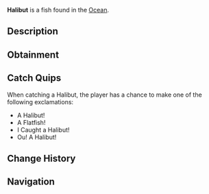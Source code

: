 {{FishInfobox
|image          = Halibut.png
|rarity         = Rare
|sea            = First Sea
|location       = [[Ocean]]
|sublocation    = 
|sources        = Carbon Crate, Fish Barrel, Fishing Rod
|radar_location = 
|xp             = 100
|weather        = Rain
|time           = 
|season         = Summer, Spring
|bait           = Squid
|base_weight    = 200
|base_value     = 250
|weight_range   = 100
|base_chance    = 40
|base_resil     = 40
}}
'''Halibut''' is a {{Rarity|Rare}} fish found in the [[Ocean]].

== Description ==
{{Description|The Halibut is a large flatfish known for their impressive size and strength. They commonly feed on Haddock and can be found hunting near 'Haddock Rock' and in deep waters. |Bestiary Entry}}

== Obtainment ==
{{Description|Found on the floor ocean. Best found near Haddock.|Bestiary Hint}}
{{Fish Availability|
Ancient Isle/Algae Hunt
Apex Fish Hunt/Mosslurker
Atlantis/Surrounding Ocean
FischFright/Frightful Pool
Forsaken Shores/Algae Hunt
Golden Tide
LEGO Pool/Studolodon Hunt
Lovestorm/Normal
Lovestorm/Supercharged
Lucky Event/Blarney McBreeze
Lucky Event/O'Mango Goldgrin
Lucky Event/Plumrick O'Luck
Lucky Event/Rowdy McCharm
Lucky Event/Sunny O'Coin
Megalodon Hunt/Eclipse and Weekend
Megalodon Hunt/Normal
Mushgrove Swamp/Algae Hunt
Narwhal Hunt/Beluga/First Sea
Narwhal Hunt/Magician Narwhal/First Sea
Narwhal Hunt/Narwhal/First Sea
Northern Summit/Surrounding Ocean
Ocean
Ocean/Deep Ocean
Ocean/Harvesters Spike
Ocean/The Arch
Orca Migration/Ancient
Orca Migration/Normal
Roslit Bay/Surrounding Ocean
Snowcap Island/Algae Hunt
Whale Migration/Moby
Whale Migration/Normal
|top_rods      = 
Krampus's Rod\162905.96\199977.92;
Magma Rod\152942.32\187746.88;
Plastic Rod\142039.4\174349.38;
Leviathan's Fang Rod\131759.41\163233.91;
Trident Rod\120861.77\163862.59;
Fast Rod\107039.01\194460.9;
Fischer's Rod\101771.35\184890.98;
Buddy Bond Rod\105422.45\172510.43;
Free Spirit Rod\116368.56\157770.77;
Astralhook Rod\106667.16\161805.7;
Ethereal Prism Rod\106624.07\124250.91;
No-Life Rod\103468.86\118453.44;
Seraphic Rod\103259\110165.04;
Rod Of The Forgotten Fang\96621.63\108532.81;
Challenger's Rod\93872.67\108779.25;
Blazebringer Rod\90929.87\107227.78;
Rod Of The Depths\86971.69\101687.79;
Zeus Rod\85667.28\101191.91;
Rod Of The Exalted One\85242.75\103805.69;
Verdant Shear Rod\84608.54\101842.11;
Depthseeker Rod\77616.08\94675.94;
Avalanche Rod\69990.2\85760.71;
Volcanic Rod\66753.72\80027.26;
Steady Rod\34375.49\30075.83
|recommended   = Trident Rod
}}

== Catch Quips ==
When catching a Halibut, the player has a chance to make one of the following exclamations:
* A Halibut!
* A Flatfish!
* I Caught a Halibut!
* Ou! A Halibut!

== Change History ==
{{Change History|{{subst:Current Version}}}}

== Navigation ==
{{Fish Navbox|Ocean}}